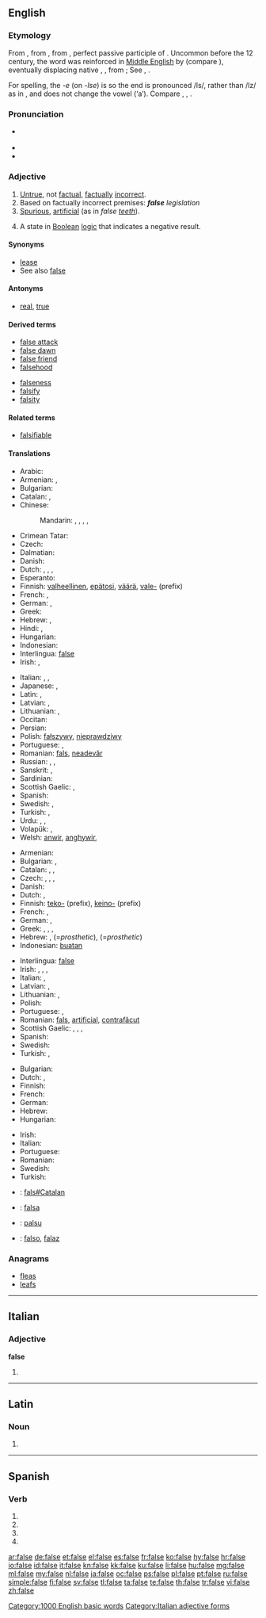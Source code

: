 ==English==
{{wikipedia|dab=false}}

===Etymology===
From {{etyl|enm}} {{term|false|lang=enm}}, from {{etyl|ang}} {{term|fals||false, fraud, falsehood|lang=ang}}, from {{etyl|la}} {{term|falsus||counterfeit, false; falsehood|lang=la}}, perfect passive participle of {{term|fallo|fallō|deceive|lang=la}}. Uncommon before the 12 century, the word was reinforced in [[Middle English]] by {{etyl|roa-nor|-}} {{term|fals|lang=xno}} (compare {{etyl|fro|-}} {{term|faus|lang=fro}}), eventually displacing native {{etyl|enm|-}} {{term|les|lang=enm}}, {{term|lese||false|lang=enm}}, from {{etyl|ang|-}} {{term|leas|lēas|lang=ang}}; See {{l|en|lease}}, {{l|en|leasing}}.

For spelling, the ''-e'' (on ''-lse'') is so the end is pronounced /ls/, rather than /lz/ as in {{term|falls|lang=en}}, and does not change the vowel (‘a’). Compare {{term|else|lang=en}}, {{term|pulse|lang=en}}, {{term|convulse|lang=en}}.

===Pronunciation===
* {{a|US}} {{IPA|/fɑls/|/fɔls/}}
* {{audio|en-us-false.ogg|Audio (US)}}
* {{audio|En-uk-false.ogg|Audio (UK)}}

===Adjective===
{{en-adj|fals|er}}

# [[untrue|Untrue]], not [[factual]], [[factually]] [[incorrect]].
# Based on factually incorrect premises: '''''false''' legislation''
# [[spurious|Spurious]], [[artificial]] (as in ''false [[tooth|teeth]]'').
# {{logic}} A state in [[Boolean]] [[logic]] that indicates a negative result.

====Synonyms====
* [[lease#Etymology_2|lease]]
* See also [[Wikisaurus:false|false]]

====Antonyms====
* {{sense|untrue}} [[real]], [[true]]

====Derived terms====
{{top2}}
* [[false attack]]
* [[false dawn]]
* [[false friend]]
* [[falsehood]]
{{mid2}}
* [[falseness]]
* [[falsify]]
* [[falsity]]
{{bottom}}

====Related terms====
* [[falsifiable]]

====Translations====
{{trans-top|untrue, not factual, wrong}}
* Arabic: {{t|ar|زائف|tr=zaa'if}}
* Armenian: {{t-|hy|կեղծ|tr=keġç}}, {{t-|hy|սխալ|tr=sxal}}
* Bulgarian: {{t|bg|грешен|sc=Cyrl}}
* Catalan: {{t|ca|fals}}, {{t|ca|incorrecte}}
* Chinese:
*: Mandarin: {{t-|cmn|假|tr=jiǎ|sc=Hani}}, {{t|cmn|虛偽|sc=Hani}}, {{t|cmn|虚伪|tr=xūwěi|sc=Hani}}, {{t|cmn|虛假|sc=Hani}}, {{t|cmn|虚假|tr=xūjiǎ|sc=Hani}}
* Crimean Tatar: {{tø|crh|yañlış|xs=Crimean Tatar}}
* Czech: {{t-|cs|nepravdivý|m}}
* Dalmatian: {{t|dlm|fuals}}
* Danish: {{t-|da|falsk}}
* Dutch: {{t+|nl|onwaar}}, {{t+|nl|vals}}, {{t+|nl|fout}}, {{t+|nl|onjuist}}
* Esperanto: {{t|eo|malvera}}
* Finnish: [[valheellinen]], [[epätosi]], [[väärä]], [[vale-]] (prefix)
* French: {{t+|fr|faux}}, {{t+|fr|incorrect}}
* German: {{t+|de|falsch}}, {{t+|de|unwahr}}
* Greek: {{t+|el|ψευδής|tr=pseuðís}}
* Hebrew: {{t-|he|שקרי|m|tr=shikrí}}, {{t-|he|לא נכון|m|tr=ló nakhón}}
* Hindi: {{t|hi|झूठा|tr=jhūṭhā|sc=Deva}}, {{t|hi|खोटा|tr=khōṭā|sc=Deva}}
* Hungarian: {{t+|hu|hamis}}
* Indonesian: {{t-|id|salah|xs=Indonesian}}
* Interlingua: [[#Interlingua|false]]
* Irish: {{t-|ga|bréagach|xs=Irish}}, {{t|ga|bréige|xs=Irish}}
{{trans-mid}}
* Italian: {{t+|it|falso}}, {{t+|it|errato}}, {{t+|it|bugiardo|m}}
* Japanese: {{t+|ja|虚偽|tr=きょぎ, kyogi}}, {{t|ja|偽の|tr=にせの, nise-no}}
* Latin: {{t-|la|falsus}}, {{t|la|mendax}}
* Latvian: {{t|lv|nepareizs}}, {{t|lv| kļūdains}}
* Lithuanian: {{t|lt|klaidingas}}, {{t|lt|neteisingas}}
* Occitan: {{l|oc|fals}}
* Persian: {{t|fa|غلط|tr=ġalat|sc=fa-Arab}}
* Polish: [[fałszywy]], [[nieprawdziwy]]
* Portuguese: {{t+|pt|falso}}, {{t+|pt|errado}}
* Romanian: [[fals#Romanian|fals]], [[neadevăr]]
* Russian: {{t|ru|фальшивый|tr=fal'šívyj}}, {{t|ru|ложный|tr=lóžnyj}}, {{t+|ru|неправильный|tr=neprávil'nyj}}
* Sanskrit: {{t|sa|अशुद्ध|tr=aśuddha|sc=Deva}}, {{t|sa|असत्य|tr=asatya|sc=Deva}}
* Sardinian: {{t|sro|fàlsu}}
* Scottish Gaelic: {{t-|gd|breugach|xs=Scottish Gaelic}}, {{t|gd|fuadain}}
* Spanish: {{t+|es|falso}}
* Swedish: {{t+|sv|falsk}}, {{t-|sv|osann}}
* Turkish: {{t+|tr|yanlış}}, {{t+|tr|yalan}}
* Urdu: {{t|ur|جھوٹھا|tr=jhūṭhā|sc=ur-Arab}}, {{t|ur|غلط|tr=ġalat|sc=ur-Arab}}, {{t|ur|کھوٹا|tr=khōṭā|sc=ur-Arab}}
* Volapük: {{t|vo|dobik}}, {{t|vo|neveratik}}
* Welsh: [[anwir]], [[anghywir]], {{t|cy|ffug}}
{{trans-bottom}}

{{trans-top|spurious, artificial}}
* Armenian: {{t-|hy|կեղծ|tr=keġç}}
* Bulgarian: {{t|bg|изкуствен|sc=Cyrl}}, {{t|bg|фалшив|sc=Cyrl}}
* Catalan: {{t|ca|fals}}, {{t|ca|postís}}, {{t|ca|artificial}}
* Czech: {{t|cs|falešný}}, {{t|cs|imitovaný}}, {{t|cs|nepravý}}, {{t|cs|umělý}}
* Danish: {{t-|da|kunstig}}
* Dutch: {{t+|nl|vals}}, {{t|nl|onecht}}
* Finnish: [[teko-]] (prefix), [[keino-]] (prefix)
* French: {{t+|fr|faux}}, {{t+|fr|artificiel}}
* German: {{t+|de|falsch}}, {{t-|de|unecht}}
* Greek: {{t+|el|ψευδής|tr=pseuðís}}, {{t+|el|πλαστός|tr=plastós}}, {{t+|el|κίβδηλος|tr=kívðilos}}, {{t+|el|νόθος|tr=nóθos}}
* Hebrew: {{t-|he|מזוייף|m|tr=mezuyáf}}, {{t|he|תותב|m|tr=totáv}} (=''prosthetic''), {{t|he|תותבת|f|tr=totévet}} (=''prosthetic'')
* Indonesian: [[buat|buatan]]
{{trans-mid}}
* Interlingua: [[#Interlingua|false]]
* Irish: {{t-|ga|bréag-|xs=Irish}}, {{t-|ga|bréagach|xs=Irish}}, {{t|ga|bréige|xs=Irish}}, {{t-|ga|falsa|xs=Irish}}
* Italian: {{t-|it|posticcio}}, {{t+|it|finto}}
* Latvian: {{t|lv|viltots}}, {{t|lv|mākslīgs }}
* Lithuanian: {{t|lt|dirbtinis}}, {{t|lt|netikras}}
* Polish: {{t+|pl|sztuczny}}
* Portuguese: {{t+|pt|falso}}, {{t+|pt|artificial}}
* Romanian: [[fals#Romanian|fals]], [[artificial#Romanian|artificial]], [[contrafăcut]]
* Scottish Gaelic: {{t-|gd|breugach|xs=Scottish Gaelic}}, {{t-|gd|meallta|xs=Scottish Gaelic}}, {{t-|gd|mealltach|xs=Scottish Gaelic}}, {{t|gd|fuadain}}
* Spanish: {{t-|es|postizo}}
* Swedish: {{t+|sv|konstgjord}}
* Turkish: {{t+|tr|yapay}}, {{t+|tr|sahte}}
{{trans-bottom}}

{{trans-top|state in Boolean logic that indicates a negative result}}
* Bulgarian: {{t|bg|неверен|sc=Cyrl}}
* Dutch: {{t+|nl|onwaar}}, {{t+|nl|vals}}
* Finnish: {{t+|fi|epätosi}}
* French: {{t+|fr|faux}}
* German: {{t+|de|falsch}}
* Hebrew: {{t-|he|שקרי|m|tr=shikrí}}
* Hungarian: {{t+|hu|hamis}}
{{trans-mid}}
* Irish: {{t-|ga|bréagach|xs=Irish}}
* Italian: {{t+|it|falso}}
* Portuguese: {{t+|pt|falso}}
* Romanian: {{t+|ro|fals|n}}
* Swedish: {{t+|sv|falskt}}
* Turkish: {{t+|tr|yanlış}}
{{trans-bottom}}

{{checktrans-top}}
* {{ttbc|ca}}: [[fals#Catalan]]
* {{ttbc|io}}: [[falsa]]
{{trans-mid}}
* {{ttbc|id}}: [[palsu]]
* {{ttbc|es}}: [[falso]], [[falaz]]
{{trans-bottom}}

===Anagrams===
* [[fleas#English|fleas]]
* [[leafs#English|leafs]]

[[Category:1000 English basic words]]

----

==Italian==

===Adjective===
'''false''' {{p}}

# {{feminine of|falso#Adjective|falso}}

[[Category:Italian adjective forms]]

----

==Latin==

===Noun===
{{la-noun-form|false}}

# {{inflection of|falsus|falsus|voc|s|lang=la}}

----

==Spanish==

===Verb===
{{es-verb-form|falsar}}

# {{es-verb form of|ending=ar|mood=imperative|pers=2|formal=yes|number=singular|[[falsar]]}}
# {{es-verb form of|ending=ar|mood=subjunctive|tense=present|pers=1|number=singular|[[falsar]]}}
# {{es-verb form of|ending=ar|mood=subjunctive|tense=present|pers=2|formal=yes|number=singular|[[falsar]]}}
# {{es-verb form of|ending=ar|mood=subjunctive|tense=present|pers=3|number=singular|[[falsar]]}}

[[ar:false]]
[[de:false]]
[[et:false]]
[[el:false]]
[[es:false]]
[[fr:false]]
[[ko:false]]
[[hy:false]]
[[hr:false]]
[[io:false]]
[[id:false]]
[[it:false]]
[[kn:false]]
[[kk:false]]
[[ku:false]]
[[li:false]]
[[hu:false]]
[[mg:false]]
[[ml:false]]
[[my:false]]
[[nl:false]]
[[ja:false]]
[[oc:false]]
[[ps:false]]
[[pl:false]]
[[pt:false]]
[[ru:false]]
[[simple:false]]
[[fi:false]]
[[sv:false]]
[[tl:false]]
[[ta:false]]
[[te:false]]
[[th:false]]
[[tr:false]]
[[vi:false]]
[[zh:false]]